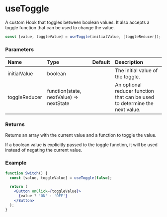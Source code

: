 # useToggle

A custom Hook that toggles between boolean values. It also accepts a toggle function that can be used to change the value.

```js
const [value, toggleValue] = useToggle(initialValue, [toggleReducer]);
```

### Parameters

| Name | Type | Default | Description |
| :--- | :--- | :------ | :---------- |
| initialValue | boolean | | The initial value of the toggle. |
| toggleReducer | function(state, nextValue) => nextState | | An optional reducer function that can be used to determine the next value. |

### Returns

Returns an array with the current value and a function to toggle the value.

If a boolean value is explicitly passed to the toggle function, it will be used instead of negating the current value.

### Example

```jsx
function Switch() {
  const [value, toggleValue] = useToggle(false);

  return (
    <Button onClick={toggleValue}>
      {value ? 'ON' : 'OFF'}
    </Button>
  );
}
```
